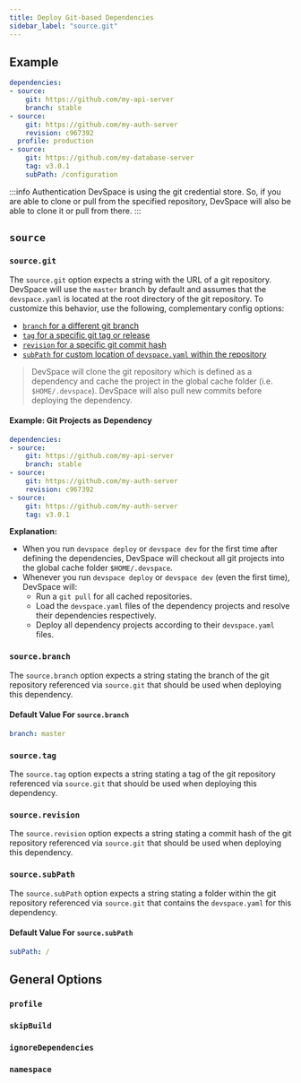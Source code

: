 ```yaml
---
title: Deploy Git-based Dependencies
sidebar_label: "source.git"
---
```




## Example
```yaml
dependencies:
- source:
    git: https://github.com/my-api-server
    branch: stable
- source:
    git: https://github.com/my-auth-server
    revision: c967392
  profile: production
- source:
    git: https://github.com/my-database-server
    tag: v3.0.1
    subPath: /configuration
```

:::info Authentication
DevSpace is using the git credential store. So, if you are able to clone or pull from the specified repository, DevSpace will also be able to clone it or pull from there.
:::

## `source`

### `source.git`
The `source.git` option expects a string with the URL of a git repository. DevSpace will use the `master` branch by default and assumes that the `devspace.yaml` is located at the root directory of the git repository. To customize this behavior, use the following, complementary config options:
- [`branch` for a different git branch](#dependencies-sourcebranch)
- [`tag` for a specific git tag or release](#dependencies-sourcetag)
- [`revision` for a specific git commit hash](#dependencies-sourcerevision)
- [`subPath` for custom location of `devspace.yaml` within the repository](#dependencies-sourcesubpath)

> DevSpace will clone the git repository which is defined as a dependency and cache the project in the global cache folder (i.e. `$HOME/.devspace`). DevSpace will also pull new commits before deploying the dependency.

#### Example: Git Projects as Dependency
```yaml
dependencies:
- source:
    git: https://github.com/my-api-server
    branch: stable
- source:
    git: https://github.com/my-auth-server
    revision: c967392
- source:
    git: https://github.com/my-auth-server
    tag: v3.0.1
```
**Explanation:**  
- When you run `devspace deploy` or `devspace dev` for the first time after defining the dependencies, DevSpace will checkout all git projects into the global cache folder `$HOME/.devspace`.
- Whenever you run `devspace deploy` or `devspace dev` (even the first time), DevSpace will:
  - Run a `git pull` for all cached repositories.
  - Load the `devspace.yaml` files of the dependency projects and resolve their dependencies respectively.
  - Deploy all dependency projects according to their `devspace.yaml` files.

### `source.branch`
The `source.branch` option expects a string stating the branch of the git repository referenced via `source.git` that should be used when deploying this dependency.

#### Default Value For `source.branch`
```yaml
branch: master
```

### `source.tag`
The `source.tag` option expects a string stating a tag of the git repository referenced via `source.git` that should be used when deploying this dependency.

### `source.revision`
The `source.revision` option expects a string stating a commit hash of the git repository referenced via `source.git` that should be used when deploying this dependency.

### `source.subPath`
The `source.subPath` option expects a string stating a folder within the git repository referenced via `source.git` that contains the `devspace.yaml` for this dependency.

#### Default Value For `source.subPath`
```yaml
subPath: /
```


## General Options

### `profile`

<SectionDependencyProfile/>


### `skipBuild`

<SectionDependencySkipBuild/>


### `ignoreDependencies`

<SectionDependencyIgnoreDependencies/>


### `namespace`

<SectionDependencyNamespace/>
